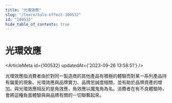 ```yaml
---
title: "光環效應"
slug: "/learn/halo-effect-100532"
id: "100532"
hide_table_of_contents: true
---
```



# 光環效應

<ArticleMeta id={100532} updatedAt={'2023-09-26 13:58:51'} />
<div className='border-solid border-b border-t-0 my-4 border-[var(--ifm-color-gray-300)]' />

光環效應指消費者由於對同一製造商的其他產品有積極的體驗而對某一系列產品持有偏愛的現象。光環效應與品牌實力、品牌忠誠度相關，並有助於品牌資產的增加。與光環效應相反的是角效應，角效應以魔鬼角為名。消費者在有不良體驗時，會將這種負面體驗與與品牌有關的一切聯繫起來。
